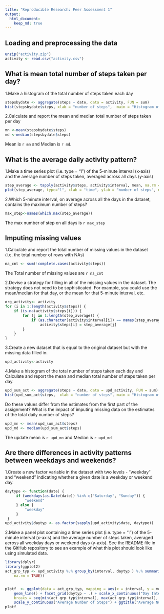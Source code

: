 ```yaml
---
title: "Reproducible Research: Peer Assessment 1"
output: 
  html_document:
    keep_md: true
---
```



## Loading and preprocessing the data

```r
unzip("activity.zip")
activity <- read.csv("activity.csv")

```

## What is mean total number of steps taken per day?
1.Make a histogram of the total number of steps taken each day

```r
stepsbydate <- aggregate(steps ~ date, data = activity, FUN = sum)
hist(stepsbydate$steps, xlab = "number of steps",  main = "Histogram of the total number of steps taken each day")

```

2.Calculate and report the mean and median total number of steps taken per day

```r
mn <-mean(stepsbydate$steps)
md <-median(stepsbydate$steps)
```
Mean is `r mn` and Median is `r md`.

## What is the average daily activity pattern?

1.Make a time series plot (i.e. type = "l") of the 5-minute interval (x-axis) and the average number of steps taken, averaged across all days (y-axis)

```r
step_average <- tapply(activity$steps, activity$interval, mean, na.rm = TRUE,simplify = TRUE)
plot(step_average, type="l", xlab = "time", ylab = "number of steps", main = "Average number of steps taken in 5-minute interval across all days")

```

2.Which 5-minute interval, on average across all the days in the dataset, contains the maximum number of steps?
```r
max_step<-names(which.max(step_average))
```
The max number of step on all days is  `r max_step`


## Imputing missing values
1.Calculate and report the total number of missing values in the dataset (i.e. the total number of rows with NAs)
```r
na_cnt <- sum(!complete.cases(activity$steps))
```
The Total number of missing values are `r na_cnt`

2.Devise a strategy for filling in all of the missing values in the dataset. The strategy does not need to be sophisticated. For example, you could use the mean/median for that day, or the mean for that 5-minute interval, etc.

```r
org_activity<- activity
for (i in 1:length(activity$steps)) {
    if (is.na(activity$steps[i])) {
        for (j in 1:length(step_average)) {
            if (as.character(activity$interval[i]) == names(step_average[j])) 
                activity$steps[i] = step_average[j]
        }
    }
}
```
3.Create a new dataset that is equal to the original dataset but with the missing data filled in.
```r
upd_activity<-activity
```

4.Make a histogram of the total number of steps taken each day and Calculate and report the mean and median total number of steps taken per day. 

```r
upd_sum_act <- aggregate(steps ~ date, data = upd_activity, FUN = sum)
hist(upd_sum_act$steps,  xlab = "number of steps", main = "Histogram of the total number of steps taken each day")

```
Do these values differ from the estimates from the first part of the assignment? What is the impact of imputing missing data on the estimates of the total daily number of steps?
```r
upd_mn <- mean(upd_sum_act$steps)
upd_md <- median(upd_sum_act$steps)
```
The update mean is `r upd_mn` and Median is `r upd_md`



## Are there differences in activity patterns between weekdays and weekends?
1.Create a new factor variable in the dataset with two levels - "weekday" and "weekend" indicating whether a given date is a weekday or weekend day.
```r
daytype <- function(date) {
     if (weekdays(as.Date(date)) %in% c("Saturday", "Sunday")) {
         "weekend"
     } else {
         "weekday"
     }
 }
upd_activity$daytyp <- as.factor(sapply(upd_activity$date, daytype))
```

2.Make a panel plot containing a time series plot (i.e. type = "l") of the 5-minute interval (x-axis) and the average number of steps taken, averaged across all weekday days or weekend days (y-axis). See the README file in the GitHub repository to see an example of what this plot should look like using simulated data.
```r
library(dplyr)
library(ggplot2)
act_grp_typ <- upd_activity %.% group_by(interval, daytyp ) %.% summarise(meanSteps = mean(steps, 
    na.rm = TRUE))


plotf  <- ggplot(data = act_grp_typ, mapping = aes(x = interval, y = meanSteps)) + 
    geom_line() + facet_grid(daytyp ~ .) + scale_x_continuous("Day Interval", 
    breaks = seq(min(act_grp_typ$interval), max(act_grp_typ$interval), 100)) + 
    scale_y_continuous("Average Number of Steps") + ggtitle("Average Number of Steps Taken by Interval")
plotf


```